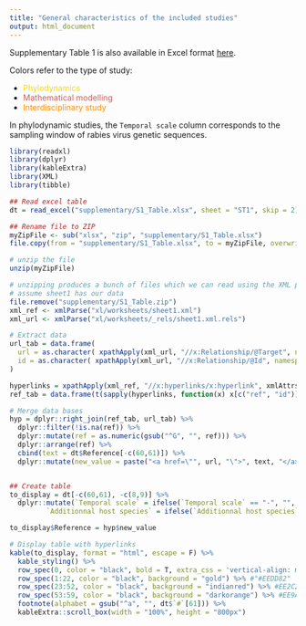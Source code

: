 ```yaml
---
title: "General characteristics of the included studies"
output: html_document
---
```


Supplementary Table 1 is also available in Excel format [here]("./supplementary/S1_Table.xlsx").

Colors refer to the type of study:

* <span style="color: gold;">Phylodynamics</span>
* <span style="color: indianred;">Mathematical modelling</span>
* <span style="color: darkorange;">Interdisciplinary study</span>

In phylodynamic studies, the `Temporal scale` column corresponds to the sampling window of rabies virus genetic sequences. 


```r
library(readxl)
library(dplyr)
library(kableExtra)
library(XML)
library(tibble)

## Read excel table
dt = read_excel("supplementary/S1_Table.xlsx", sheet = "ST1", skip = 2)

## Rename file to ZIP
myZipFile <- sub("xlsx", "zip", "supplementary/S1_Table.xlsx")
file.copy(from = "supplementary/S1_Table.xlsx", to = myZipFile, overwrite = T)

# unzip the file
unzip(myZipFile)

# unzipping produces a bunch of files which we can read using the XML package
# assume sheet1 has our data
file.remove("supplementary/S1_Table.zip")
xml_ref <- xmlParse("xl/worksheets/sheet1.xml")
xml_url <- xmlParse("xl/worksheets/_rels/sheet1.xml.rels")

# Extract data
url_tab = data.frame(
  url = as.character( xpathApply(xml_url, "//x:Relationship/@Target", namespaces = "x")),
  id = as.character( xpathApply(xml_url, "//x:Relationship/@Id", namespaces = "x"))
)

hyperlinks = xpathApply(xml_ref, "//x:hyperlinks/x:hyperlink", xmlAttrs, namespaces = "x")
ref_tab = data.frame(t(sapply(hyperlinks, function(x) x[c("ref", "id")])))

# Merge data bases
hyp = dplyr::right_join(ref_tab, url_tab) %>%
  dplyr::filter(!is.na(ref)) %>%
  dplyr::mutate(ref = as.numeric(gsub("^G", "", ref))) %>%
  dplyr::arrange(ref) %>%
  cbind(text = dt$Reference[-c(60,61)]) %>%
  dplyr::mutate(new_value = paste("<a href=\"", url, "\">", text, "</a>", sep = ""))


## Create table
to_display = dt[-c(60,61), -c(8,9)] %>%
  dplyr::mutate(`Temporal scale` = ifelse(`Temporal scale` == "-", "", `Temporal scale`),
         `Additionnal host species` = ifelse(`Additionnal host species` == "-", "", `Additionnal host species`))

to_display$Reference = hyp$new_value
```


```r
# Display table with hyperlinks
kable(to_display, format = "html", escape = F) %>%
  kable_styling() %>%
  row_spec(0, color = "black", bold = T, extra_css = 'vertical-align: middle !important;') %>%
  row_spec(1:22, color = "black", background = "gold") %>% #"#EEDD82"
  row_spec(23:52, color = "black", background = "indianred") %>% #EE2C2C"
  row_spec(53:59, color = "black", background = "darkorange") %>% #EE9A49"
  footnote(alphabet = gsub("^a", "", dt$`#`[61])) %>%
  kableExtra::scroll_box(width = "100%", height = "800px")
```



